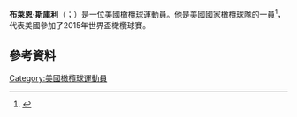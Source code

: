 {{blpsources|time=2015-11-21T16:45:56+00:00}}
{{expand|time=2015-11-21T16:45:56+00:00}}
'''布萊恩·斯庫利'''（{{lang-en|Blaine Scully}}；{{bd|1989年|2月29日}}）是一位[[美國|美國]][[橄欖球|橄欖球]]運動員。他是美國國家橄欖球隊的一員<ref>{{cite web |title=Eagles fight back to edge Canada |url=http://www.planetrugby.com/story/0,25883,16024_9357278,00.html |website=PlanetRugby.com |date=June 22, 2014 |deadurl=yes |archiveurl=https://web.archive.org/web/20140808142637/http://www.planetrugby.com/story/0%2C25883%2C16024_9357278%2C00.html |archivedate=2014年8月8日 }}</ref>，代表美國參加了2015年世界盃橄欖球賽。
==參考資料==
{{Reflist}}
[[Category:美國橄欖球運動員|Category:美國橄欖球運動員]]